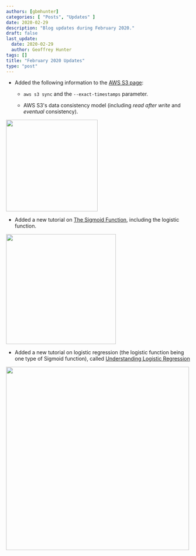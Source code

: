 ```yaml
---
authors: [gbmhunter]
categories: [ "Posts", "Updates" ]
date: 2020-02-29
description: "Blog updates during February 2020."
draft: false
last_update:
  date: 2020-02-29
  author: Geoffrey Hunter
tags: []
title: "February 2020 Updates"
type: "post"
---
```



* Added the following information to the [AWS S3 page](/programming/cloud/aws/s3):

    * `aws s3 sync` and the `--exact-timestamps` parameter.

    * AWS S3's data consistency model (including _read after write_ and _eventual_ consistency).



<Image src={_docs_programming_cloud_aws_s3_aws_s3_logo} width="250px"></Image>

* Added a new tutorial on [The Sigmoid Function](/programming/artificial-intelligence/the-sigmoid-function), including the logistic function.



<Image src={graph_logistic_function} width="300px"></Image>

* Added a new tutorial on logistic regression (the logistic function being one type of Sigmoid function), called [Understanding Logistic Regression](/programming/artificial-intelligence/understanding-logistic-regression)



<Image src={_docs_programming_artificial_intelligence_understanding_logistic_regression_logistic_function_changing_b1} width="500px"></Image>
